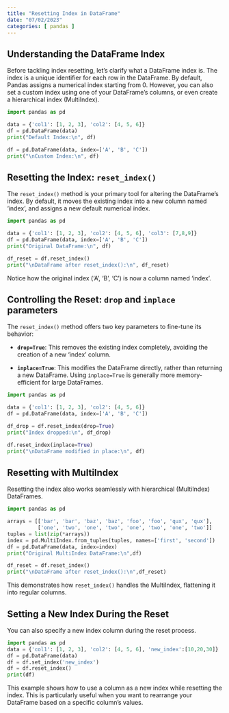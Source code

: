 ```yaml
---
title: "Resetting Index in DataFrame"
date: "07/02/2023"
categories: [ pandas ]
---
```


## Understanding the DataFrame Index

Before tackling index resetting, let's clarify what a DataFrame index is.  The index is a unique identifier for each row in the DataFrame.  By default, Pandas assigns a numerical index starting from 0. However, you can also set a custom index using one of your DataFrame's columns, or even create a hierarchical index (MultiIndex).

```python
import pandas as pd

data = {'col1': [1, 2, 3], 'col2': [4, 5, 6]}
df = pd.DataFrame(data)
print("Default Index:\n", df)

df = pd.DataFrame(data, index=['A', 'B', 'C'])
print("\nCustom Index:\n", df)
```


## Resetting the Index: `reset_index()`

The `reset_index()` method is your primary tool for altering the DataFrame's index.  By default, it moves the existing index into a new column named 'index', and assigns a new default numerical index.

```python
import pandas as pd

data = {'col1': [1, 2, 3], 'col2': [4, 5, 6], 'col3': [7,8,9]}
df = pd.DataFrame(data, index=['A', 'B', 'C'])
print("Original DataFrame:\n", df)

df_reset = df.reset_index()
print("\nDataFrame after reset_index():\n", df_reset)
```

Notice how the original index ('A', 'B', 'C') is now a column named 'index'.


## Controlling the Reset:  `drop` and `inplace` parameters

The `reset_index()` method offers two key parameters to fine-tune its behavior:

* **`drop=True`**: This removes the existing index completely, avoiding the creation of a new 'index' column.

* **`inplace=True`**: This modifies the DataFrame directly, rather than returning a new DataFrame.  Using `inplace=True` is generally more memory-efficient for large DataFrames.

```python
import pandas as pd

data = {'col1': [1, 2, 3], 'col2': [4, 5, 6]}
df = pd.DataFrame(data, index=['A', 'B', 'C'])

df_drop = df.reset_index(drop=True)
print("Index dropped:\n", df_drop)

df.reset_index(inplace=True)
print("\nDataFrame modified in place:\n", df)
```


## Resetting with MultiIndex

Resetting the index also works seamlessly with hierarchical (MultiIndex) DataFrames.

```python
import pandas as pd

arrays = [['bar', 'bar', 'baz', 'baz', 'foo', 'foo', 'qux', 'qux'],
          ['one', 'two', 'one', 'two', 'one', 'two', 'one', 'two']]
tuples = list(zip(*arrays))
index = pd.MultiIndex.from_tuples(tuples, names=['first', 'second'])
df = pd.DataFrame(data, index=index)
print("Original MultiIndex DataFrame:\n",df)

df_reset = df.reset_index()
print("\nDataFrame after reset_index():\n",df_reset)

```

This demonstrates how `reset_index()` handles the MultiIndex, flattening it into regular columns.


## Setting a New Index During the Reset

You can also specify a new index column during the reset process.

```python
import pandas as pd
data = {'col1': [1, 2, 3], 'col2': [4, 5, 6], 'new_index':[10,20,30]}
df = pd.DataFrame(data)
df = df.set_index('new_index')
df = df.reset_index()
print(df)

```

This example shows how to use a column as a new index while resetting the index.  This is particularly useful when you want to rearrange your DataFrame based on a specific column's values.

